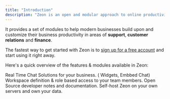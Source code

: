 ```yaml
---
title: "Introduction"
description: "Zeon is an open and modular approach to online productivity solutions."
---
```

It provides a set of modules to help modern businesses build upon and customize their business productivity in areas of **support**, **customer relations** and **finance**.

The fastest way to get started with Zeon is to [sign up for a free account](https://zeonhq.com/signup) and start using it right away. 

Here's a quick overview of the features & modules available in Zeon:

<CardGroup cols={2}>
  <Card
    title="Chat Module"
    icon="comments"
    href="/chat/deployments/widget"
  >
    Real Time Chat Solutions for your business. ( Widgets, Embbed Chat)
  </Card>
  <Card
    title="Workspaces & Roles"
    icon="users"
    href="workspace-roles"
  >
    Workspace definition & role based access to your team members.
  </Card>
  <Card
    title="Developer Notes"
    icon="code"
    href="/gettingstarted/devnotes/workflow"
  >
    Open Source developer notes and documentation.
  </Card>
  <Card
    title="Self-Host Zeon"
    icon="server"
    href="/gettingstarted/opensource/self-host"
  >
    Self-host Zeon on your own servers and own your data.
  </Card>
</CardGroup>
